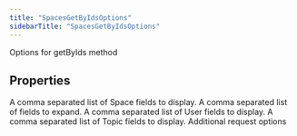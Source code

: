 ```yaml
---
title: "SpacesGetByIdsOptions"
sidebarTitle: "SpacesGetByIdsOptions"
---
```


Options for getByIds method

## Properties

<ParamField name="spacefields" type="`any`[]">
A comma separated list of Space fields to display.
</ParamField>





<ParamField name="expansions" type="`any`[]">
A comma separated list of fields to expand.
</ParamField>





<ParamField name="userfields" type="`any`[]">
A comma separated list of User fields to display.
</ParamField>





<ParamField name="topicfields" type="`any`[]">
A comma separated list of Topic fields to display.
</ParamField>





<ParamField name="requestOptions" type="[`RequestOptions`](/xdks/typescript/reference/interfaces/RequestOptions)">
Additional request options
</ParamField>




